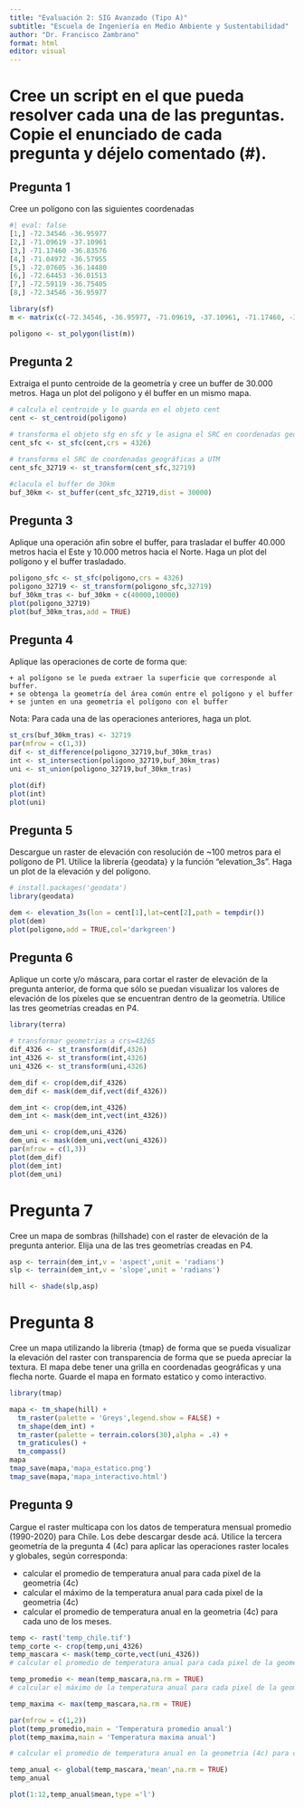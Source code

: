 ```yaml
---
title: "Evaluación 2: SIG Avanzado (Tipo A)"
subtitle: "Escuela de Ingeniería en Medio Ambiente y Sustentabilidad"
author: "Dr. Francisco Zambrano"
format: html
editor: visual
---
```


# Cree un script en el que pueda resolver cada una de las preguntas. Copie el enunciado de cada pregunta y déjelo comentado (#).

## Pregunta 1

Cree un polígono con las siguientes coordenadas

```r
#| eval: false
[1,] -72.34546 -36.95977
[2,] -71.09619 -37.10961
[3,] -71.17460 -36.83576
[4,] -71.04972 -36.57955
[5,] -72.07605 -36.14480
[6,] -72.64453 -36.01513
[7,] -72.59119 -36.75405
[8,] -72.34546 -36.95977
```

```r
library(sf)
m <- matrix(c(-72.34546, -36.95977, -71.09619, -37.10961, -71.17460, -36.83576,-71.04972, -36.57955,-72.07605, -36.14480, -72.64453, -36.01513, -72.59119, -36.75405, -72.34546, -36.95977),byrow = TRUE,ncol = 2)

poligono <- st_polygon(list(m))
```

## Pregunta 2

Extraiga el punto centroide de la geometría y cree un buffer de 30.000 metros. Haga un plot del polígono y él buffer en un mismo mapa.

```r
# calcula el centroide y lo guarda en el objeto cent
cent <- st_centroid(poligono)

# transforma el objeto sfg en sfc y le asigna el SRC en coordenadas geográficas datum WGS84 
cent_sfc <- st_sfc(cent,crs = 4326)

# transforma el SRC de coordenadas geográficas a UTM
cent_sfc_32719 <- st_transform(cent_sfc,32719)

#clacula el buffer de 30km
buf_30km <- st_buffer(cent_sfc_32719,dist = 30000)
```

## Pregunta 3

Aplique una operación afin sobre el buffer, para trasladar el buffer 40.000 metros hacia el Este y 10.000 metros hacia el Norte. Haga un plot del polígono y el buffer trasladado.

```r
poligono_sfc <- st_sfc(poligono,crs = 4326)
poligono_32719 <- st_transform(poligono_sfc,32719)
buf_30km_tras <- buf_30km + c(40000,10000)
plot(poligono_32719)
plot(buf_30km_tras,add = TRUE)
```

## Pregunta 4

Aplique las operaciones de corte de forma que:

    + al polígono se le pueda extraer la superficie que corresponde al buffer.
    + se obtenga la geometría del área común entre el polígono y el buffer 
    + se junten en una geometría el polígono con el buffer

Nota: Para cada una de las operaciones anteriores, haga un plot.

```r
st_crs(buf_30km_tras) <- 32719
par(mfrow = c(1,3))
dif <- st_difference(poligono_32719,buf_30km_tras)
int <- st_intersection(poligono_32719,buf_30km_tras)
uni <- st_union(poligono_32719,buf_30km_tras)

plot(dif)
plot(int)
plot(uni)
```

## Pregunta 5

Descargue un raster de elevación con resolución de ~100 metros para el polígono de P1. Utilice la librería {geodata} y la función “elevation_3s”. Haga un plot de la elevación y del polígono.

```r
# install.packages('geodata')
library(geodata)

dem <- elevation_3s(lon = cent[1],lat=cent[2],path = tempdir())
plot(dem)
plot(poligono,add = TRUE,col='darkgreen')
```

## Pregunta 6

Aplique un corte y/o máscara, para cortar el raster de elevación de la pregunta anterior, de forma que sólo se puedan visualizar los valores de elevación de los píxeles que se encuentran dentro de la geometría. Utilice las tres geometrías creadas en P4.

```r
library(terra)

# transformar geometrias a crs=43265
dif_4326 <- st_transform(dif,4326)
int_4326 <- st_transform(int,4326)
uni_4326 <- st_transform(uni,4326)

dem_dif <- crop(dem,dif_4326)
dem_dif <- mask(dem_dif,vect(dif_4326))

dem_int <- crop(dem,int_4326)
dem_int <- mask(dem_int,vect(int_4326))

dem_uni <- crop(dem,uni_4326)
dem_uni <- mask(dem_uni,vect(uni_4326))
par(mfrow = c(1,3))
plot(dem_dif)
plot(dem_int)
plot(dem_uni)

```

# Pregunta 7

Cree un mapa de sombras (hillshade) con el raster de elevación de la pregunta anterior. Elija una de las tres geometrías creadas en P4.

```r
asp <- terrain(dem_int,v = 'aspect',unit = 'radians')
slp <- terrain(dem_int,v = 'slope',unit = 'radians')

hill <- shade(slp,asp)
```

# Pregunta 8

Cree un mapa utilizando la libreria {tmap} de forma que se pueda visualizar la elevación del raster con transparencia de forma que se pueda apreciar la textura. El mapa debe tener una grilla en coordenadas geográficas y una flecha norte. Guarde el mapa en formato estatico y como interactivo.

```r
library(tmap)

mapa <- tm_shape(hill) + 
  tm_raster(palette = 'Greys',legend.show = FALSE) +
  tm_shape(dem_int) + 
  tm_raster(palette = terrain.colors(30),alpha = .4) +
  tm_graticules() +
  tm_compass()
mapa
tmap_save(mapa,'mapa_estatico.png')
tmap_save(mapa,'mapa_interactivo.html')

```

## Pregunta 9

Cargue el raster multicapa con los datos de temperatura mensual promedio (1990-2020) para Chile. Los debe descargar desde acá. Utilice la tercera geometría de la pregunta 4 (4c) para aplicar las operaciones raster locales y globales, según corresponda:

  + calcular el promedio de temperatura anual para cada pixel de la geometria (4c)
  + calcular el máximo de la temperatura anual para cada pixel de la geometria (4c)
  + calcular el promedio de temperatura anual en la geometria (4c) para cada uno de los meses.

```r

temp <- rast('temp_chile.tif')
temp_corte <- crop(temp,uni_4326)
temp_mascara <- mask(temp_corte,vect(uni_4326))
# calcular el promedio de temperatura anual para cada pixel de la geometria (4c)

temp_promedio <- mean(temp_mascara,na.rm = TRUE)
# calcular el máximo de la temperatura anual para cada pixel de la geometria (4c)

temp_maxima <- max(temp_mascara,na.rm = TRUE)

par(mfrow = c(1,2))
plot(temp_promedio,main = 'Temperatura promedio anual')
plot(temp_maxima,main = 'Temperatura maxima anual')

# calcular el promedio de temperatura anual en la geometria (4c) para cada uno de los meses.

temp_anual <- global(temp_mascara,'mean',na.rm = TRUE)
temp_anual

plot(1:12,temp_anual$mean,type ='l')
```

